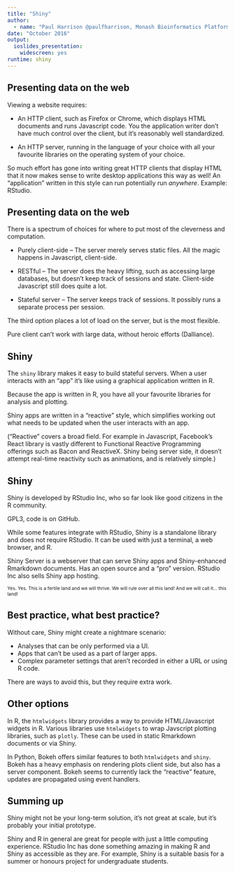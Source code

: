 ```yaml
---
title: "Shiny"
author: 
  - name: "Paul Harrison @paulfharrison, Monash Bioinformatics Platform"
date: "October 2016"
output: 
  ioslides_presentation: 
    widescreen: yes
runtime: shiny
---
```


## Presenting data on the web

Viewing a website requires:

* An HTTP client, such as Firefox or Chrome, which displays HTML documents and runs Javascript code. You the application writer don't have much control over the client, but it's reasonably well standardized.

* An HTTP server, running in the language of your choice with all your favourite libraries on the operating system of your choice.

So much effort has gone into writing great HTTP clients that display HTML that it now makes sense to write desktop applications this way as well! An "application" written in this style can run potentially run *anywhere*. Example: RStudio.


## Presenting data on the web

There is a spectrum of choices for where to put most of the cleverness and computation.

* Purely client-side -- The server merely serves static files. All the magic happens in Javascript, client-side.

* RESTful -- The server does the heavy lifting, such as accessing large databases, but doesn't keep track of sessions and state. Client-side Javascript still does quite a lot.

* Stateful server -- The server keeps track of sessions. It possibly runs a separate process per session.

The third option places a lot of load on the server, but is the most flexible.

<div class="notes">
Pure client can't work with large data, without heroic efforts (Dalliance).
</div>


## Shiny

The `shiny` library makes it easy to build stateful servers. When a user interacts with an "app" it's like using a graphical application written in R.

Because the app is written in R, you have all your favourite libraries for analysis and plotting.

Shiny apps are written in a "reactive" style, which simplifies working out what needs to be updated when the user interacts with an app.

("Reactive" covers a broad field. For example in Javascript, Facebook's React library is vastly different to Functional Reactive Programming offerings such as Bacon and ReactiveX. Shiny being server side, it doesn't attempt real-time reactivity such as animations, and is relatively simple.)


## Shiny

Shiny is developed by RStudio Inc, who so far look like good citizens in the R community.

GPL3, code is on GitHub.

While some features integrate with RStudio, Shiny is a standalone library and does not require RStudio. It can be used with just a terminal, a web browser, and R.

Shiny Server is a webserver that can serve Shiny apps and Shiny-enhanced Rmarkdown documents. Has an open source and a "pro" version. RStudio Inc also sells Shiny app hosting.

<div style="font-size: 75%">
Yes. Yes. This is a fertile land and we will thrive. We will rule over all this land! And we will call it… this land!
</div>


## Best practice, what best practice?

Without care, Shiny might create a nightmare scenario:

* Analyses that can be only performed via a UI.
* Apps that can't be used as a part of larger apps.
* Complex parameter settings that aren't recorded in either a URL or using R code.

There are ways to avoid this, but they require extra work.


## Other options

In R, the `htmlwidgets` library provides a way to provide HTML/Javascript widgets in R. Various libraries use `htmlwidgets` to wrap Javscript plotting libraries, such as `plotly`. These can be used in static Rmarkdown documents or via Shiny.

In Python, Bokeh offers similar features to both `htmlwidgets` and `shiny`. Bokeh has a heavy emphasis on rendering plots client side, but also has a server component. Bokeh seems to currently lack the "reactive" feature, updates are propagated using event handlers. 


## Summing up

Shiny might not be your long-term solution, it's not great at scale, but it's probably your initial prototype.

Shiny and R in general are great for people with just a little computing experience. RStudio Inc has done something amazing in making R and Shiny as accessible as they are. For example, Shiny is a suitable basis for a summer or honours project for undergraduate students.

